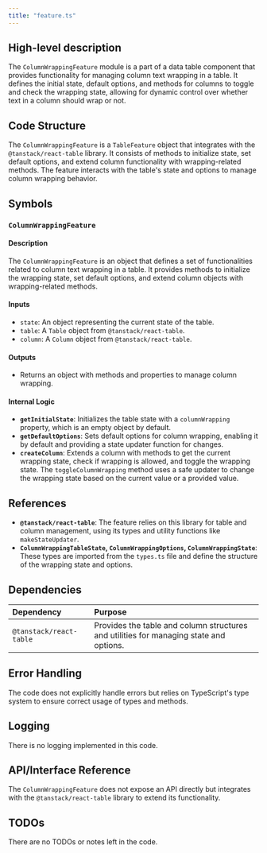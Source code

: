 ```yaml
---
title: "feature.ts"
---
```


## High-level description

The `ColumnWrappingFeature` module is a part of a data table component that provides functionality for managing column text wrapping in a table. It defines the initial state, default options, and methods for columns to toggle and check the wrapping state, allowing for dynamic control over whether text in a column should wrap or not.

## Code Structure

The `ColumnWrappingFeature` is a `TableFeature` object that integrates with the `@tanstack/react-table` library. It consists of methods to initialize state, set default options, and extend column functionality with wrapping-related methods. The feature interacts with the table's state and options to manage column wrapping behavior.

## Symbols

### `ColumnWrappingFeature`
#### Description
The `ColumnWrappingFeature` is an object that defines a set of functionalities related to column text wrapping in a table. It provides methods to initialize the wrapping state, set default options, and extend column objects with wrapping-related methods.

#### Inputs
- `state`: An object representing the current state of the table.
- `table`: A `Table` object from `@tanstack/react-table`.
- `column`: A `Column` object from `@tanstack/react-table`.

#### Outputs
- Returns an object with methods and properties to manage column wrapping.

#### Internal Logic
- **`getInitialState`**: Initializes the table state with a `columnWrapping` property, which is an empty object by default.
- **`getDefaultOptions`**: Sets default options for column wrapping, enabling it by default and providing a state updater function for changes.
- **`createColumn`**: Extends a column with methods to get the current wrapping state, check if wrapping is allowed, and toggle the wrapping state. The `toggleColumnWrapping` method uses a safe updater to change the wrapping state based on the current value or a provided value.

## References

- **`@tanstack/react-table`**: The feature relies on this library for table and column management, using its types and utility functions like `makeStateUpdater`.
- **`ColumnWrappingTableState`, `ColumnWrappingOptions`, `ColumnWrappingState`**: These types are imported from the `types.ts` file and define the structure of the wrapping state and options.

## Dependencies

| Dependency | Purpose |
|:-----------|:--------|
| `@tanstack/react-table` | Provides the table and column structures and utilities for managing state and options. |

## Error Handling

The code does not explicitly handle errors but relies on TypeScript's type system to ensure correct usage of types and methods.

## Logging

There is no logging implemented in this code.

## API/Interface Reference

The `ColumnWrappingFeature` does not expose an API directly but integrates with the `@tanstack/react-table` library to extend its functionality.

## TODOs

There are no TODOs or notes left in the code.